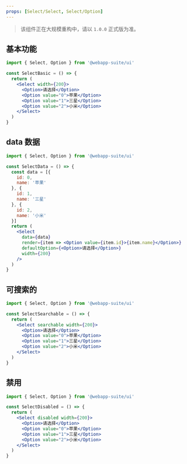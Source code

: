 ```yaml
---
props: [Select/Select, Select/Option]
---
```


> 该组件正在大规模重构中，请以 `1.0.0` 正式版为准。

## 基本功能

```jsx tabs
import { Select, Option } from '@webapp-suite/ui'

const SelectBasic = () => {
  return (
    <Select width={200}>
      <Option>请选择</Option>
      <Option value="0">苹果</Option>
      <Option value="1">三星</Option>
      <Option value="2">小米</Option>
    </Select>
  )
}
```

## data 数据

```jsx tabs
import { Select, Option } from '@webapp-suite/ui'

const SelectData = () => {
  const data = [{
    id: 0,
    name: '苹果'
  }, {
    id: 1,
    name: '三星'
  }, {
    id: 2,
    name: '小米'
  }]
  return (
    <Select
      data={data}
      render={item => <Option value={item.id}>{item.name}</Option>}
      defaultOption={<Option>请选择</Option>}
      width={200}
    />
  )
}
```

## 可搜索的

```jsx tabs
import { Select, Option } from '@webapp-suite/ui'

const SelectSearchable = () => {
  return (
    <Select searchable width={200}>
      <Option>请选择</Option>
      <Option value="0">苹果</Option>
      <Option value="1">三星</Option>
      <Option value="2">小米</Option>
    </Select>
  )
}
```

## 禁用

```jsx tabs
import { Select, Option } from '@webapp-suite/ui'

const SelectDisabled = () => {
  return (
    <Select disabled width={200}>
      <Option>请选择</Option>
      <Option value="0">苹果</Option>
      <Option value="1">三星</Option>
      <Option value="2">小米</Option>
    </Select>
  )
}
```
